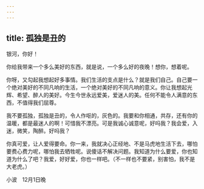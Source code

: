```yaml
---
---
---
```

title: 孤独是丑的
---

银河，你好！

你给我带来一个多么美好的东西，就是说，一个多么好的夜晚！想你，想着呢。

你呀，又勾起我想起好多事情。我们生活的支点是什么？就是我们自己。自己要一个绝对美好的不同凡响的生活，一个绝对美好的不同凡响的意义。你让我想起光辉、希望、醉人的美好。今生今世永远爱美，爱迷人的美。任何不能令人满意的东西，不值得我们屈尊。

我不要孤独，孤独是丑的，令人作呕的，灰色的。我要和你相通，共存，还有你的温暖，都是最迷人的啊！可惜我不漂亮。可是我诚心诚意呢，好吗我？我会爱，入迷，微笑，陶醉。好吗我？

你真可爱，让人爱得要命。你一来，我就决心正经地、不是马虎地生活下去，哪怕要费心费力呢，哪怕我去牺牲呢。说傻话不解决问题。我知道为什么要爱，你也知道为什么了吧？我爱，好好爱，你也一样吧。（不一样也不要紧，别害怕，我不是大老虎。）

小波　12月1日晚